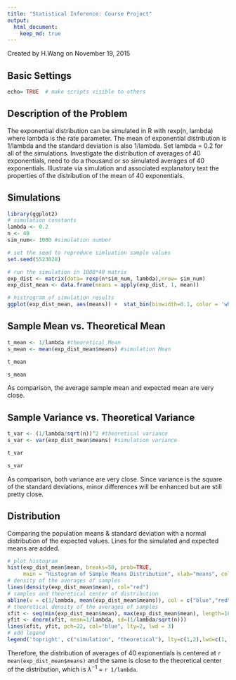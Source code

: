 ---
title: "Statistical Inference: Course Project"
output: 
  html_document:
    keep_md: true
---
Created by H.Wang on November 19, 2015

## Basic Settings
```{r qplot, fig.width = 4, fig.height=2, message= FALSE}
echo= TRUE  # make scripts visible to others
```
## Description of the Problem

The exponential distribution can be simulated in R with rexp(n, lambda) where lambda is the rate parameter. The mean of exponential distribution is 1/lambda and the standard deviation is also 1/lambda. Set lambda = 0.2 for all of the simulations. Investigate the distribution of averages of 40 exponentials, need to do a thousand or so simulated averages of 40 exponentials. Illustrate via simulation and associated explanatory text the properties of the distribution of the mean of 40 exponentials.

## Simulations
```{r}
library(ggplot2)
# simulation constants
lambda <- 0.2
n <- 40
sim_num<- 1000 #simulation number

# set the seed to reproduce simluation sample values
set.seed(5523028)

# run the simulation in 1000*40 matrix
exp_dist <- matrix(data= rexp(n*sim_num, lambda),nrow= sim_num)
exp_dist_mean <- data.frame(means = apply(exp_dist, 1, mean))

# histrogram of simulation results
ggplot(exp_dist_mean, aes(means)) +  stat_bin(binwidth=0.1, color = 'white') 

```

## Sample Mean vs. Theoretical Mean
```{r}
t_mean <- 1/lambda #theoretical Mean
s_mean <- mean(exp_dist_mean$means) #simulation Mean

t_mean 

s_mean
```
As comparison, the average sample mean and expected mean are very close. 

## Sample Variance vs. Theoretical Variance
```{r}
t_var <- (1/lambda/sqrt(n))^2 #theoretical variance
s_var <- var(exp_dist_mean$means) #simulation variance

t_var

s_var
```
As comparison, both variance are very close. Since variance is the square of the standard deviations, minor differences will be enhanced but are still pretty close. 

## Distribution
Comparing the population means & standard deviation with a normal distribution of the expected values. Lines for the simulated and expected means are added. 
```{r}
# plot histogram 
hist(exp_dist_mean$mean, breaks=50, prob=TRUE,
     main = "Histogram of Sample Means Distribution", xlab="means", col="white")
# density of the averages of samples
lines(density(exp_dist_mean$mean), col="red")
# samples and theoretical center of distribution
abline(v = c(1/lambda, mean(exp_dist_mean$means)), col = c("blue","red"), lty=c(2,1), lwd=c(3, 1))
# theoretical density of the averages of samples
xfit <- seq(min(exp_dist_mean$mean), max(exp_dist_mean$mean), length=100)
yfit <- dnorm(xfit, mean=1/lambda, sd=(1/lambda/sqrt(n)))
lines(xfit, yfit, pch=22, col="blue", lty=2, lwd = 3)
# add legend
legend('topright', c("simulation", "theoretical"), lty=c(1,2),lwd=c(1, 3), col=c("red", "blue"))
```

Therefore, the distribution of averages of 40 exponentials is centered at `r mean(exp_dist_mean$means)` and the same is close to the theoretical center of the distribution, which is $\lambda^{-1}$ = `r 1/lambda`.


